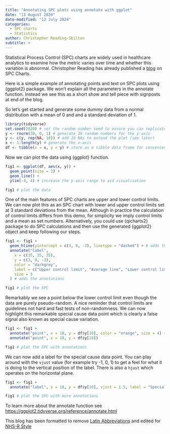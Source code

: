 ```yaml
---
title: "Annotating SPC plots using annotate with ggplot"
date: "13 August 2020"
date-modified: "12 July 2024"
categories:
  - SPC charts
  - Statistics
author: Christopher Reading-Skilton
subtitle: >
---
```


Statistical Process Control (SPC) charts are widely used in healthcare analytics to examine how the metric varies over time and whether this variation is abnormal. Christopher Reading has already published a [blog](https://nhsrcommunity.com/blog/spc-charting-in-r/) on SPC Charts.

Here is a simple example of annotating points and text on SPC plots using {ggplot2} package. We won’t explain all the parameters in the annotate function. Instead we see this as a short show and tell piece with signposts at end of the blog.

So let’s get started and generate some dummy data from a normal distribution with a mean of 0 and and a standard deviation of 1.

```r
library(tidyverse)
set.seed(2020) # set the random number seed to ensure you can replicate this example
y <- rnorm(30, 0, 1) # generate 30 random numbers for the y-axis
y <- c(y, rep(NA, 10)) # add 10 NAs to extend the plot (see later)
x <- 1:length(y) # generate the x-axis
df <- tibble(x = x, y = y) # store as a tibble data frame for convenience
```

Now we can plot the data using {ggplot} function.

```r
fig1 <- ggplot(df, aes(x, y)) +
  geom_point(size = 2) +
  geom_line() +
  ylim(-4, 4) # increase the y-axis range to aid visualisation

fig1 # plot the data
```

One of the main features of SPC charts are upper and lower control limits. We can now plot this as an SPC chart with lower and upper control limits set at 3 standard deviations from the mean. Although in practice the calculation of control limits differs from this demo, for simplicity we imply control limits and a mean as set numbers. Alternatively, you could use {qicharts2} package to do SPC calculations and then use the generated {ggplot2} object and keep following our steps.

```r
fig1 <- fig1 +
  geom_hline(yintercept = c(3, 0, -3), linetype = "dashed") + # adds the upper, mean and lower lines
  annotate("label",
    x = c(35, 35, 35),
    y = c(3, 0, -3),
    color = "darkgrey",
    label = c("Upper control limit", "Average line", "Lower control limit"),
    size = 3
  ) # adds the annotations

fig1 # plot the SPC
```

Remarkably we see a point below the lower control limit even though the data are purely pseudo-random. A nice reminder that control limits are guidelines not hard and fast tests of non-randomness. We can now highlight this remarkable special cause data point which is clearly a false signal also known as special cause variation.

```r
fig1 <- fig1 +
  annotate("point", x = 18, y = df$y[18], color = "orange", size = 4) +
  annotate("point", x = 18, y = df$y[18])

fig1 # plot the SPC with annotations
```

We can now add a label for the special cause data point. You can play around with the `vjust` value (for example try -1, 0, 1) to get a feel for what it is doing to the vertical position of the label. There is also a `hjust` which operates on the horizontal plane.

```r
fig1 <- fig1 +
  annotate("label", x = 18, y = df$y[18], vjust = 1.5, label = "Special cause variation", size = 3)

fig1 # plot the SPC with more annotations
```

To learn more about the annotate function see 
<https://ggplot2.tidyverse.org/reference/annotate.html>

This blog has been formatted to remove [Latin Abbreviations](https://nhsrway.nhsrcommunity.com/style-guides.html#avoid-latin-abbreviation) and edited for [NHS-R Style](https://nhsrway.nhsrcommunity.com/style-guides.html#referencing-r-packages-and-functions-in-text)
